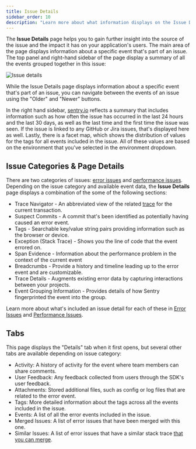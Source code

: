 ```yaml
---
title: Issue Details
sidebar_order: 10
description: "Learn more about what information displays on the Issue Details page to help you efficiently triage an issue."
---
```


The **Issue Details** page helps you to gain further insight into the source of the issue and the impact it has on your application's users. The main area of the page displays information about a specific event that's part of an issue. The top panel and right-hand sidebar of the page display a summary of all the events grouped together in this issue:

![Issue details](issue-details.png)

While the <SandboxLink scenario="oneIssue" projectSlug="react">Issue Details</SandboxLink> page displays information about a specific event that's part of an issue, you can navigate between the events of an issue using the "Older" and "Newer" buttons.

In the right hand sidebar, [sentry.io](https://sentry.io) reflects a summary that includes information such as how often the <SandboxLink scenario="oneIssue" projectSlug="react">issue</SandboxLink> has occurred in the last 24 hours and the last 30 days, as well as the last time and the first time the issue was seen. If the issue is linked to any GitHub or Jira issues, that's displayed here as well. Lastly, there is a facet map, which shows the distribution of values for the tags for all events included in the issue. All of these values are based on the environment that you've selected in the environment dropdown.

## Issue Categories & Page Details

There are two categories of issues: [error issues](/product/issues/issue-details/error-issues/) and [performance issues](/product/issues/issue-details/performance-issues/). Depending on the issue category and available event data, the **Issue Details** page displays a combination of the some of the following sections:

- Trace Navigator - An abbreviated view of the related [trace](/product/sentry-basics/tracing/distributed-tracing) for the current transaction.
- Suspect Commits - A commit that's been identified as potentially having caused an error event.
- Tags - Searchable key/value string pairs providing information such as the browser or device.
- Exception (Stack Trace) - Shows you the line of code that the event errored on.
- Span Evidence - Information about the performance problem in the context of the current event
- Breadcrumbs - Provide a history and timeline leading up to the error event and are customizable.
- Trace Details - Augments existing error data by capturing interactions between your projects.
- Event Grouping Information - Provides details of how Sentry fingerprinted the event into the group.

Learn more about what's included an issue detail for each of these in [Error Issues](/product/issues/issue-details/error-issues/) and [Performance Issues](/product/issues/issue-details/performance-issues/).

## Tabs

This page displays the "Details" tab when it first opens, but several other tabs are available depending on issue category:

- Activity: A history of activity for the event where team members can share comments.
- User Feedback: Any feedback collected from users through the <PlatformLink to="/enriching-events/user-feedback/">SDK's user feedback</PlatformLink>.
- <PlatformLink to="/enriching-events/attachments/">Attachments</PlatformLink>: Stored additional files, such as config or log files that are related to the error event.
- Tags: More detailed information about the tags across all the events included in the issue.
- Events: A list of all the error events included in the issue.
- Merged Issues: A list of error issues that have been merged with this one.
- Similar Issues: A list of error issues that have a similar stack trace [that you can merge](/product/data-management-settings/event-grouping/merging-issues/).
